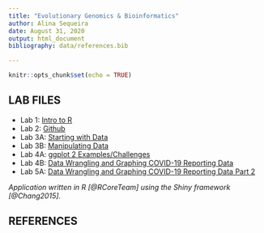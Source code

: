 ```yaml
---
title: "Evolutionary Genomics & Bioinformatics"
author: Alina Sequeira
date: August 31, 2020
output: html_document
bibliography: data/references.bib

---
```


```r
knitr::opts_chunk$set(echo = TRUE)
```


## LAB FILES
* Lab 1: [Intro to R](Alina-Lab1.html)
* Lab 2: [Github](Lab-2_Alina.html)
* Lab 3A: [Starting with Data](Lab_3A.html)
* Lab 3B: [Manipulating Data](Lab_3B.html)
* Lab 4A: [ggplot 2 Examples/Challenges](Lab_4A.html)
* Lab 4B: [Data Wrangling and Graphing COVID-19 Reporting Data](Lab_4B.html)
* Lab 5A: [Data Wrangling and Graphing COVID-19 Reporting Data Part 2](Lab_5A.html)

*Application written in R [@RCoreTeam] using the Shiny framework [@Chang2015].*

## REFERENCES

